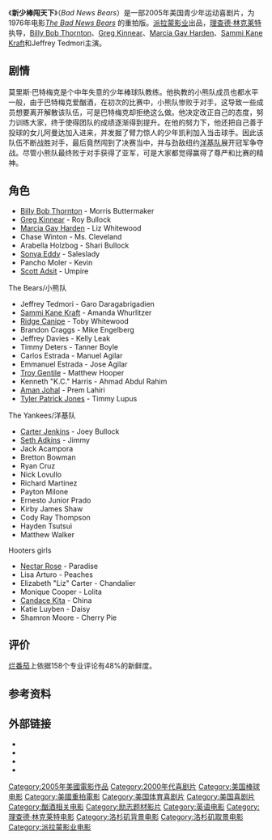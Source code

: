 {{Infobox film
| name = Bad News Bears
| image = Bad News Bears film.jpg
| alt = 
| caption = 电影海报
| director = [[Richard_Linklater|Richard Linklater]]
| producer = {{Plainlist|
* Richard Linklater
* J. Geyer Kosinski}}
| screenplay = {{Plainlist|
* [[Bill_Lancaster|Bill Lancaster]]
* [[Glenn_Ficarra|Glenn Ficarra]]
* [[John_Requa|John Requa]]}}
| based on = {{Based on|''[[The_Bad_News_Bears|The Bad News Bears]]''|Bill Lancaster}}
| starring = {{Plainlist| 
* [[Billy_Bob_Thornton|Billy Bob Thornton]]
* [[Greg_Kinnear|Greg Kinnear]]
* [[Marcia_Gay_Harden|Marcia Gay Harden]]}}
| music = [[Ed_Shearmur|Ed Shearmur]]
| cinematography = [[Rogier_Stoffers|Rogier Stoffers]]
| editing = [[Sandra_Adair|Sandra Adair]]
| distributor = [[Paramount_Pictures|Paramount Pictures]]
| released = {{Film date|2005|07|22}}
| runtime = 113 分钟<!--Theatrical runtime: 113:21--><ref>{{cite web|title=''BAD NEWS BEARS'' (12A)|url=http://www.bbfc.co.uk/releases/bad-news-bears-2005-3|work=[[British_Board_of_Film_Classification|British Board of Film Classification]]|date=2005-07-22|accessdate=2013-05-06|archive-date=2019-12-01|archive-url=https://web.archive.org/web/20191201174843/https://bbfc.co.uk/releases/bad-news-bears-2005-3|dead-url=no}}</ref>
| country = 美国
| language = 英语<br />西班牙语
| budget = $3500万<ref name="mojo"/>
| gross = $34,252,847<ref name="mojo">{{mojo title|badnewsbears05|Bad News Bears}}</ref>
}}
《'''新少棒闯天下'''》（''Bad News Bears''）是一部2005年美国青少年运动喜剧片，为1976年电影''[[The_Bad_News_Bears|The Bad News Bears]]'' 的重拍版。[[派拉蒙影业|派拉蒙影业]]出品，[[理查德·林克莱特|理查德·林克莱特]]执导，[[Billy_Bob_Thornton|Billy Bob Thornton]]、[[Greg_Kinnear|Greg Kinnear]]、[[Marcia_Gay_Harden|Marcia Gay Harden]]、[[Sammi_Kane_Kraft|Sammi Kane Kraft]]和Jeffrey Tedmori主演。

==剧情==
莫里斯·巴特梅克是个中年失意的少年棒球队教练。他执教的小熊队成员也都水平一般，由于巴特梅克爱酗酒，在初次的比赛中，小熊队惨败于对手，这导致一些成员想要离开解散该队伍，可是巴特梅克却拒绝这么做。他决定改正自己的态度，努力训练大家，终于使得团队的成绩逐渐得到提升。在他的努力下，他还把自己善于投球的女儿阿曼达加入进来，并发掘了臂力惊人的少年凯利加入当击球手。因此该队伍不断战胜对手，最后竟然闯到了决赛当中，并与劲敌纽约[[洋基队|洋基队]]展开冠军争夺战。尽管小熊队最终败于对手获得了亚军，可是大家都觉得赢得了尊严和比赛的精神。

==角色==
{{col-begin}}
{{col-4}}
* [[Billy_Bob_Thornton|Billy Bob Thornton]] - Morris Buttermaker
* [[Greg_Kinnear|Greg Kinnear]] - Roy Bullock
* [[Marcia_Gay_Harden|Marcia Gay Harden]] - Liz Whitewood
* Chase Winton - Ms. Cleveland
* Arabella Holzbog - Shari Bullock
* [[Sonya_Eddy|Sonya Eddy]] - Saleslady
* Pancho Moler - Kevin
* [[Scott_Adsit|Scott Adsit]] - Umpire
{{col-4}}
;The Bears/小熊队
* Jeffrey Tedmori - Garo Daragabrigadien
* [[Sammi_Kane_Kraft|Sammi Kane Kraft]] - Amanda Whurlitzer
* [[Ridge_Canipe|Ridge Canipe]] - Toby Whitewood
* Brandon Craggs - Mike Engelberg
* Jeffrey Davies - Kelly Leak
* Timmy Deters - Tanner Boyle
* Carlos Estrada - Manuel Agilar
* Emmanuel Estrada - Jose Agilar
* [[Troy_Gentile|Troy Gentile]] - Matthew Hooper
* Kenneth "K.C." Harris - Ahmad Abdul Rahim
* [[Aman_Johal|Aman Johal]] - Prem Lahiri
* [[Tyler_Patrick_Jones|Tyler Patrick Jones]] - Timmy Lupus
{{col-4}}
;The Yankees/洋基队
* [[Carter_Jenkins|Carter Jenkins]] - Joey Bullock
* [[Seth_Adkins|Seth Adkins]] - Jimmy
* Jack Acampora
* Bretton Bowman
* Ryan Cruz
* Nick Lovullo
* Richard Martinez
* Payton Milone
* Ernesto Junior Prado
* Kirby James Shaw
* Cody Ray Thompson
* Hayden Tsutsui
* Matthew Walker
{{col-4}}
;Hooters girls
* [[Nectar_Rose|Nectar Rose]] - Paradise
* Lisa Arturo - Peaches
* Elizabeth "Liz" Carter - Chandalier
* Monique Cooper - Lolita
* [[Candace_Kita|Candace Kita]] - China
* Katie Luyben - Daisy
* Shamron Moore - Cherry Pie
{{col-end}}

==评价==
[[烂番茄|烂番茄]]上依据158个专业评论有48%的新鲜度。

==参考资料==
{{Reflist}}

==外部链接==
* {{IMDb title|0408524|Bad News Bears}}
* {{mojo title|badnewsbears05|Bad News Bears}}
* {{rotten-tomatoes|bad_news_bears|Bad News Bears}}
* {{metacritic film|bad-news-bears|Bad News Bears}}

{{Richard Linklater}}
{{DEFAULTSORT:Bad News Bears}}
[[Category:2005年美國電影作品|Category:2005年美國電影作品]]
[[Category:2000年代喜剧片|Category:2000年代喜剧片]]
[[Category:美国棒球电影|Category:美国棒球电影]]
[[Category:美國重拍電影|Category:美國重拍電影]]
[[Category:美国体育喜剧片|Category:美国体育喜剧片]]
[[Category:美国喜剧片|Category:美国喜剧片]]
[[Category:酗酒相关电影|Category:酗酒相关电影]]
[[Category:励志题材影片|Category:励志题材影片]]
[[Category:英语电影|Category:英语电影]]
[[Category:理查德·林克莱特电影|Category:理查德·林克莱特电影]]
[[Category:洛杉矶背景电影|Category:洛杉矶背景电影]]
[[Category:洛杉矶取景电影|Category:洛杉矶取景电影]]
[[Category:派拉蒙影业电影|Category:派拉蒙影业电影]]